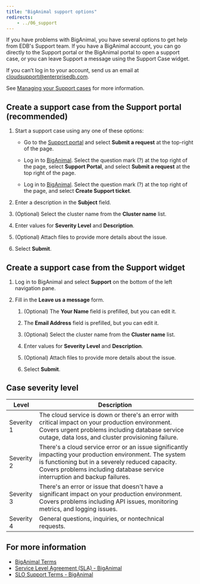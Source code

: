 ```yaml
---
title: "BigAnimal support options"
redirects:
    - ../06_support
---
```


If you have problems with BigAnimal, you have several options to get help from EDB's Support team. If you have a BigAnimal account, you can go directly to the Support portal or the BigAnimal portal to open a support case, or you can leave Support a message using the Support Case widget. 

If you can’t log in to your account, send us an email at [cloudsupport@enterprisedb.com](mailto:cloudsupport@enterprisedb.com).

See [Managing your Support cases](01_case_management) for more information. 

## Create a support case from the Support portal (recommended)

1.  Start a support case using any one of these options:

    -   Go to the [Support portal](https://support.biganimal.com/hc/en-us) and select **Submit a request** at the top-right of the page.

    -   Log in to [BigAnimal](https://portal.biganimal.com). Select the question mark (?) at the top right of the page, select **Support Portal**, and select **Submit a request** at the top right of the page.

    -   Log in to [BigAnimal](https://portal.biganimal.com). Select the question mark (?) at the top right of the page, and select **Create Support ticket**.

2.  Enter a description in the **Subject** field.

3.  (Optional) Select the cluster name from the **Cluster name** list.

4.  Enter values for **Severity Level** and **Description**.

5.  (Optional) Attach files to provide more details about the issue.

6.  Select **Submit**.

## Create a support case from the Support widget

1.  Log in to BigAnimal and select **Support** on the bottom of the left navigation pane. 

2.  Fill in the **Leave us a message** form.

    1.  (Optional) The **Your Name** field is prefilled, but you can edit it.

    2.  The **Email Address** field is prefilled, but you can edit it.

    3.  (Optional) Select the cluster name from the **Cluster name** list.

    4.  Enter values for **Severity Level** and **Description**.

    5.  (Optional) Attach files to provide more details about the issue.

    6.  Select **Submit**.

## Case severity level

| Level      | Description                                                                                                                                                                                                                               |
| ---------- | ----------------------------------------------------------------------------------------------------------------------------------------------------------------------------------------------------------------------------------------- |
| Severity 1 | The cloud service is down or there's an error with critical impact on your production environment. Covers urgent problems including database service outage, data loss, and cluster provisioning failure.                                 |
| Severity 2 | There's a cloud service error or an issue significantly impacting your production environment. The system is functioning but in a severely reduced capacity. Covers problems including database service interruption and backup failures. |
| Severity 3 | There's an error or issue that doesn't have a significant impact on your production environment. Covers problems including API issues, monitoring metrics, and logging issues.                                                            |
| Severity 4 | General questions, inquiries, or nontechnical requests.                                                                                                                                                                                   |
## For more information
- [BigAnimal Terms](https://www.enterprisedb.com/biganimal-terms)
- [Service Level Agreement (SLA) - BigAnimal](https://www.enterprisedb.com/service-level-agreement-sla-biganimal)
- [SLO Support Terms - BigAnimal](https://www.enterprisedb.com/slo-support-terms-biganimal)

